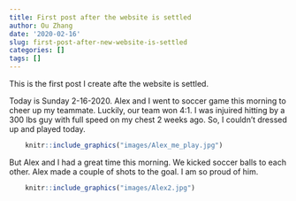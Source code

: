 ```yaml
---
title: First post after the website is settled
author: Ou Zhang
date: '2020-02-16'
slug: first-post-after-new-website-is-settled
categories: []
tags: []
---
```


This is the first post I create afte the website is settled. 

Today is Sunday 2-16-2020. Alex and I went to soccer game this morning to cheer up my teammate. Luckily, our team won 4:1. I was injuired hitting by a 300 lbs guy with full speed on my chest 2 weeks ago. So, I couldn't dressed up and played today. 



```r

    knitr::include_graphics("images/Alex_me_play.jpg")

```

But Alex and I had a great time this morning. We kicked soccer balls to each other. Alex made a couple of shots to the goal. I am so proud of him.


```r

    knitr::include_graphics("images/Alex2.jpg")

```